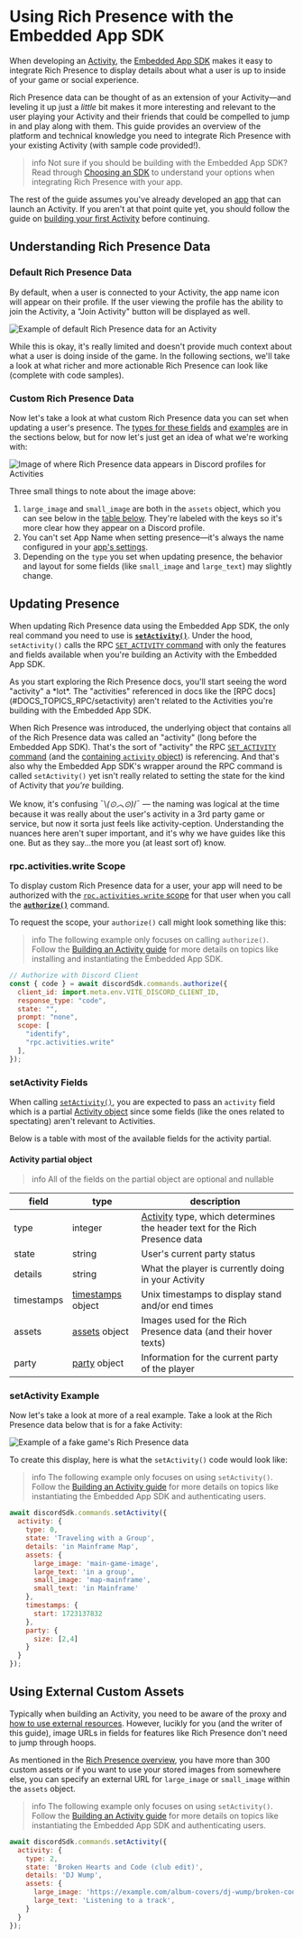 # Using Rich Presence with the Embedded App SDK

When developing an [Activity](#DOCS_ACTIVITIES_OVERVIEW), the [Embedded App SDK](#DOCS_DEVELOPER_TOOLS_EMBEDDED_APP_SDK) makes it easy to integrate Rich Presence to display details about what a user is up to inside of your game or social experience.

Rich Presence data can be thought of as an extension of your Activity—and leveling it up just a *little* bit makes it more interesting and relevant to the user playing your Activity and their friends that could be compelled to jump in and play along with them. This guide provides an overview of the platform and technical knowledge you need to integrate Rich Presence with your existing Activity (with sample code provided!).

> info
> Not sure if you should be building with the Embedded App SDK? Read through [Choosing an SDK](#DOCS_RICH_PRESENCE_OVERVIEW/choosing-an-sdk) to understand your options when integrating Rich Presence with your app.

The rest of the guide assumes you've already developed an [app](#DOCS_QUICK_START_OVERVIEW_OF_APPS) that can launch an Activity. If you aren't at that point quite yet, you should follow the guide on [building your first Activity](#DOCS_ACTIVITIES_BUILDING_AN_ACTIVITY) before continuing.

## Understanding Rich Presence Data

### Default Rich Presence Data

By default, when a user is connected to your Activity, the app name icon will appear on their profile. If the user viewing the profile has the ability to join the Activity, a "Join Activity" button will be displayed as well.

![Example of default Rich Presence data for an Activity](default-presence-activities.png)

While this is okay, it's really limited and doesn't provide much context about what a user is doing inside of the game. In the following sections, we'll take a look at what richer and more actionable Rich Presence can look like (complete with code samples).

### Custom Rich Presence Data

Now let's take a look at what custom Rich Presence data you can set when updating a user's presence. The [types for these fields](#DOCS_RICH_PRESENCE_USING_THE_EMBEDDED_APP_SDK/setactivity-fields) and [examples](#DOCS_RICH_PRESENCE_USING_THE_EMBEDDED_APP_SDK/example) are in the sections below, but for now let's just get an idea of what we're working with:

![Image of where Rich Presence data appears in Discord profiles for Activities](annotated-presence-data-activities.png)

Three small things to note about the image above:
1. `large_image` and `small_image` are both in the `assets` object, which you can see below in the [table below](#DOCS_RICH_PRESENCE_USING_THE_EMBEDDED_APP_SDK/activity-partial-object). They're labeled with the keys so it's more clear how they appear on a Discord profile.
2. You can't set App Name when setting presence—it's always the name configured in your [app's settings](https://discord.com/developers/applications).
3. Depending on the `type` you set when updating presence, the behavior and layout for some fields (like `small_image` and `large_text`) may slightly change.

## Updating Presence

When updating Rich Presence data using the Embedded App SDK, the only real command you need to use is **[`setActivity()`](#DOCS_DEVELOPER_TOOLS_EMBEDDED_APP_SDK/setactivity)**. Under the hood, `setActivity()` calls the RPC [`SET_ACTIVITY` command](#DOCS_TOPICS_RPC/setactivity) with only the features and fields available when you're building an Activity with the Embedded App SDK.

<Collapsible title="Why am I seeing the word activity everywhere?" description="A brief platform history lesson about what all these different activites are about" icon="question">
As you start exploring the Rich Presence docs, you'll start seeing the word "activity" a *lot*. The "activities" referenced in docs like the [RPC docs](#DOCS_TOPICS_RPC/setactivity) aren't related to the Activities you're building with the Embedded App SDK.

When Rich Presence was introduced, the underlying object that contains all of the Rich Presence data was called an "activity" (long before the Embedded App SDK). That's the sort of "activity" the RPC [`SET_ACTIVITY` command](#DOCS_TOPICS_RPC/setactivity) (and the [containing `activity` object](#DOCS_TOPICS_GATEWAY_EVENTS/activity-object)) is referencing. And that's also why the Embedded App SDK's wrapper around the RPC command is called `setActivity()` yet isn't really related to setting the state for the kind of Activity that *you're* building.

We know, it's confusing ¯\\_(⊙︿⊙)_/¯ — the naming was logical at the time because it was really about the user's activity in a 3rd party game or service, but now it sorta just feels like activity-ception. Understanding the nuances here aren't super important, and it's why we have guides like this one. But as they say...the more you (at least sort of) know.
</Collapsible>

### rpc.activities.write Scope

To display custom Rich Presence data for a user, your app will need to be authorized with the [`rpc.activities.write` scope](#DOCS_TOPICS_OAUTH2/shared-resources-oauth2-scopes) for that user when you call the **[`authorize()`](#DOCS_DEVELOPER_TOOLS_EMBEDDED_APP_SDK/authorize)** command.

To request the scope, your `authorize()` call might look something like this:

<Collapsible title="Example requesting rpc.activities.write with authorize()" icon="code">

> info
> The following example only focuses on calling `authorize()`. Follow the [Building an Activity guide](#DOCS_ACTIVITIES_BUILDING_AN_ACTIVITY) for more details on topics like installing and instantiating the Embedded App SDK.

```js
// Authorize with Discord Client
const { code } = await discordSdk.commands.authorize({
  client_id: import.meta.env.VITE_DISCORD_CLIENT_ID,
  response_type: "code",
  state: "",
  prompt: "none",
  scope: [
    "identify",
    "rpc.activities.write"
  ],
});
```
</Collapsible>

### setActivity Fields

When calling [`setActivity()`](#DOCS_DEVELOPER_TOOLS_EMBEDDED_APP_SDK/setactivity), you are expected to pass an `activity` field which is a partial [Activity object](#DOCS_TOPICS_GATEWAY_EVENTS/activity-object-activity-structure) since some fields (like the ones related to spectating) aren't relevant to Activities.

Below is a table with most of the available fields for the activity partial.

#### Activity partial object

> info
> All of the fields on the partial object are optional and nullable

| field      | type                                                                                 | description                                                                                                                              |
|------------|--------------------------------------------------------------------------------------|------------------------------------------------------------------------------------------------------------------------------------------|
| type       | integer                                                                              | [Activity](#DOCS_TOPICS_GATEWAY_EVENTS/activity-object-activity-types) type, which determines the header text for the Rich Presence data |
| state      | string                                                                               | User's current party status                                                                                                              |
| details    | string                                                                               | What the player is currently doing in your Activity                                                                                      |
| timestamps | [timestamps](#DOCS_TOPICS_GATEWAY_EVENTS/activity-object-activity-timestamps) object | Unix timestamps to display stand and/or end times                                                                                        |
| assets     | [assets](#DOCS_TOPICS_GATEWAY_EVENTS/activity-object-activity-assets) object         | Images used for the Rich Presence data (and their hover texts)                                                                           |
| party      | [party](#DOCS_TOPICS_GATEWAY_EVENTS/activity-object-activity-party) object           | Information for the current party of the player                                                                                          |

### setActivity Example

Now let's take a look at more of a real example. Take a look at the Rich Presence data below that is for a fake Activity:

![Example of a fake game's Rich Presence data](activities-presence-example.png)

To create this display, here is what the `setActivity()` code would look like:

<Collapsible title="Example calling setActivity() command" icon="code" open>

> info
> The following example only focuses on using `setActivity()`. Follow the [Building an Activity guide](#DOCS_ACTIVITIES_BUILDING_AN_ACTIVITY) for more details on topics like instantiating the Embedded App SDK and authenticating users.
```js
await discordSdk.commands.setActivity({
  activity: { 
    type: 0,
    state: 'Traveling with a Group',
    details: 'in Mainframe Map',
    assets: {
      large_image: 'main-game-image',
      large_text: 'in a group',
      small_image: 'map-mainframe',
      small_text: 'in Mainframe'
    },
    timestamps: {
      start: 1723137832
    },
    party: {
      size: [2,4]
    }
  }
});
```
</Collapsible>

## Using External Custom Assets

Typically when building an Activity, you need to be aware of the proxy and [how to use external resources](#DOCS_ACTIVITIES_DEVELOPMENT_GUIDES/using-external-resources). However, lucikly for you (and the writer of this guide), image URLs in fields for features like Rich Presence don't need to jump through hoops.

As mentioned in the [Rich Presence overview](#DOCS_RICH_PRESENCE_OVERVIEW/assets), you have more than 300 custom assets or if you want to use your stored images from somewhere else, you can specify an external URL for `large_image` or `small_image` within the `assets` object.

<Collapsible title="Example setting presence with an external asset" icon="code" open>

> info
> The following example only focuses on using `setActivity()`. Follow the [Building an Activity guide](#DOCS_ACTIVITIES_BUILDING_AN_ACTIVITY) for more details on topics like instantiating the Embedded App SDK and authenticating users.
```js
await discordSdk.commands.setActivity({
  activity: { 
    type: 2,
    state: 'Broken Hearts and Code (club edit)',
    details: 'DJ Wump',
    assets: {
      large_image: 'https://example.com/album-covers/dj-wump/broken-code-and-hearts-club-edit.jpg',
      large_text: 'Listening to a track',
    }
  }
});
```
</Collapsible>

